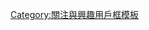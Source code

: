 {{Userbox
  |border-c = #ff0000
  |border-s = 1
  |id-c     = grey
  |id-s     =
  |id-fc    = #ffffff
  |info-s   = 10
  |info-fc  = #000000
  |info-c   = #ffffff
  |id       = [[File:Flag of the Turkish Republic of Northern Cyprus.svg|68px]]
  |info     = 這個用戶對'''[[北塞浦路斯土耳其共和国|北塞浦路斯]]'''很有興趣。
}}
<includeonly>[[Category:關注北塞浦路斯的維基人|{{PAGENAME}}]]</includeonly>
<noinclude>[[Category:關注與興趣用戶框模板]]</noinclude>